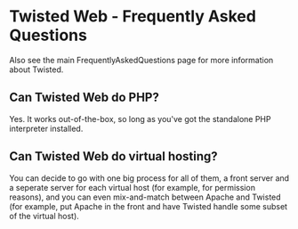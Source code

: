 = Twisted Web - Frequently Asked Questions =

Also see the main FrequentlyAskedQuestions page for more information about Twisted.

== Can Twisted Web do PHP? ==

Yes. It works out-of-the-box, so long as you've got the standalone PHP interpreter installed.

== Can Twisted Web do virtual hosting? ==

You can decide to go with one big process for all of them, a front server and a seperate server for each virtual host (for example, for permission reasons), and you can even mix-and-match between Apache and Twisted (for example, put Apache in the front and have Twisted handle some subset of the virtual host).